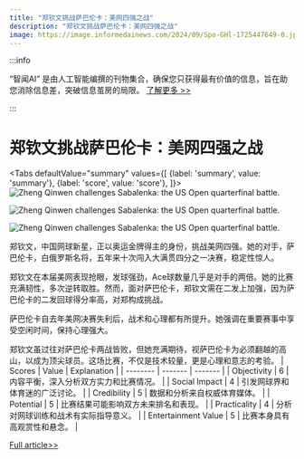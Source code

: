 ```yaml
---
title: "郑钦文挑战萨巴伦卡：美网四强之战"
description: "郑钦文挑战萨巴伦卡：美网四强之战"
image: https://image.informedainews.com/2024/09/Spo-GHl-1725447649-0.jpg
---
```



:::info

“智闻AI“ 是由人工智能编撰的刊物集合，确保您只获得最有价值的信息，旨在助您消除信息差，突破信息茧房的局限。  [了解更多 >>](/)

:::

# 郑钦文挑战萨巴伦卡：美网四强之战


<Tabs
	defaultValue="summary"
	values={[
	{label: 'summary', value: 'summary'},
	{label: 'score', value: 'score'},
]}>
<TabItem value="summary">
<img
  src="https://image.informedainews.com/2024/09/Spo-GHl-1725447649-0.jpg"
  alt="Zheng Qinwen challenges Sabalenka: the US Open quarterfinal battle."
/>

<img
  src="https://image.informedainews.com/2024/09/Spo-UZ7-1725447649-1.jpg"
  alt="Zheng Qinwen challenges Sabalenka: the US Open quarterfinal battle."
/>

<img
  src="https://image.informedainews.com/2024/09/Spo-uG8-1725447649-2.jpg"
  alt="Zheng Qinwen challenges Sabalenka: the US Open quarterfinal battle."
/>



郑钦文，中国网球新星，正以奥运金牌得主的身份，挑战美网四强。她的对手，萨巴伦卡，白俄罗斯名将，五年来十次闯入大满贯四分之一决赛，稳定性惊人。

郑钦文在本届美网表现抢眼，发球强劲，Ace球数量几乎是对手的两倍。她的比赛充满韧性，多次逆转取胜。然而，面对萨巴伦卡，郑钦文需在二发上加强，因为萨巴伦卡的二发回球得分率高，对郑构成挑战。

萨巴伦卡自去年美网决赛失利后，战术和心理都有所提升。她强调在重要赛事中享受空闲时间，保持心理强大。

郑钦文虽过往对萨巴伦卡两战皆败，但她充满期待，视萨巴伦卡为必须翻越的高山，以成为顶尖球员。这场比赛，不仅是技术较量，更是心理和意志的考验。
</TabItem>
<TabItem value="score">
	| Scores     | Value   | Explanation |
	| -------- | ------- | ------- |
	| Objectivity  | 6    | 内容平衡，深入分析双方实力和比赛情况。    |
	| Social Impact | 4     | 引发网球界和体育迷的广泛讨论。    |
	| Credibility    | 5    | 数据和分析来自权威体育媒体。    |
	| Potential    | 5    | 比赛结果可能影响双方未来排名和表现。    |
	| Practicality    | 4    | 分析对网球训练和战术有实际指导意义。    |
	| Entertainment Value    | 5    | 比赛本身具有高观赏性和悬念。    |
</TabItem>
</Tabs>

[Full article>>](https://www.thepaper.cn/newsDetail_forward_28616214)
